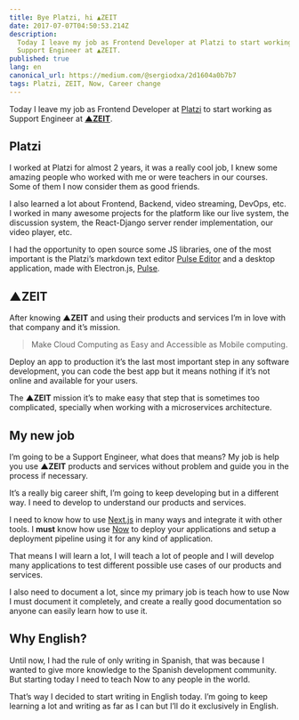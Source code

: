 ```yaml
---
title: Bye Platzi, hi ▲ZEIT
date: 2017-07-07T04:50:53.214Z
description:
  Today I leave my job as Frontend Developer at Platzi to start working as
  Support Engineer at ▲ZEIT.
published: true
lang: en
canonical_url: https://medium.com/@sergiodxa/2d1604a0b7b7
tags: Platzi, ZEIT, Now, Career change
---
```


Today I leave my job as Frontend Developer at [Platzi](https://platzi.com/) to
start working as Support Engineer at [**▲ZEIT**](https://zeit.co/).

## Platzi

I worked at Platzi for almost 2 years, it was a really cool job, I knew some
amazing people who worked with me or were teachers in our courses. Some of them
I now consider them as good friends.

I also learned a lot about Frontend, Backend, video streaming, DevOps, etc. I
worked in many awesome projects for the platform like our live system, the
discussion system, the React-Django server render implementation, our video
player, etc.

I had the opportunity to open source some JS libraries, one of the most
important is the Platzi’s markdown text editor
[Pulse Editor](https://github.com/PlatziDev/pulse-editor) and a desktop
application, made with Electron.js, [Pulse](https://github.com/PlatziDev/pulse).

## ▲ZEIT

After knowing **▲ZEIT** and using their products and services I’m in love with
that company and it’s mission.

> Make Cloud Computing as Easy and Accessible as Mobile computing.

Deploy an app to production it’s the last most important step in any software
development, you can code the best app but it means nothing if it’s not online
and available for your users.

The **▲ZEIT** mission it’s to make easy that step that is sometimes too
complicated, specially when working with a microservices architecture.

## My new job

I’m going to be a Support Engineer, what does that means? My job is help you use
**▲ZEIT** products and services without problem and guide you in the process if
necessary.

It’s a really big career shift, I’m going to keep developing but in a different
way. I need to develop to understand our products and services.

I need to know how to use [Next.js](https://github.com/zeit/next.js) in many
ways and integrate it with other tools. I **must** know how use
[Now](https://zeit.co/now) to deploy your applications and setup a deployment
pipeline using it for any kind of application.

That means I will learn a lot, I will teach a lot of people and I will develop
many applications to test different possible use cases of our products and
services.

I also need to document a lot, since my primary job is teach how to use Now I
must document it completely, and create a really good documentation so anyone
can easily learn how to use it.

## Why English?

Until now, I had the rule of only writing in Spanish, that was because I wanted
to give more knowledge to the Spanish development community. But starting today
I need to teach Now to any people in the world.

That’s way I decided to start writing in English today. I’m going to keep
learning a lot and writing as far as I can but I’ll do it exclusively in
English.
